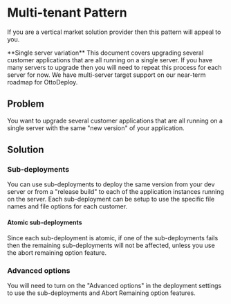  
# Multi-tenant Pattern

If you are a vertical market solution provider then this pattern will appeal to you.

<Callout type="info">
  **Single server variation** This document covers upgrading several customer
  applications that are all running on a single server. If you have many servers
  to upgrade then you will need to repeat this process for each server for now.
  We have multi-server target support on our near-term roadmap for OttoDeploy.
</Callout>

## Problem

You want to upgrade several customer applications that are all running on a single server with the same "new version" of your application.

## Solution

### Sub-deployments

You can use sub-deployments to deploy the same version from your dev server or from a "release build" to each of the application instances running on the server. Each sub-deployment can be setup to use the specific file names and file options for each customer.

#### Atomic sub-deployments

Since each sub-deployment is atomic, if one of the sub-deployments fails then the remaining sub-deployments will not be affected, unless you use the abort remaining option feature.

### Advanced options

You will need to turn on the "Advanced options" in the deployment settings to use the sub-deployments and Abort Remaining option features.
